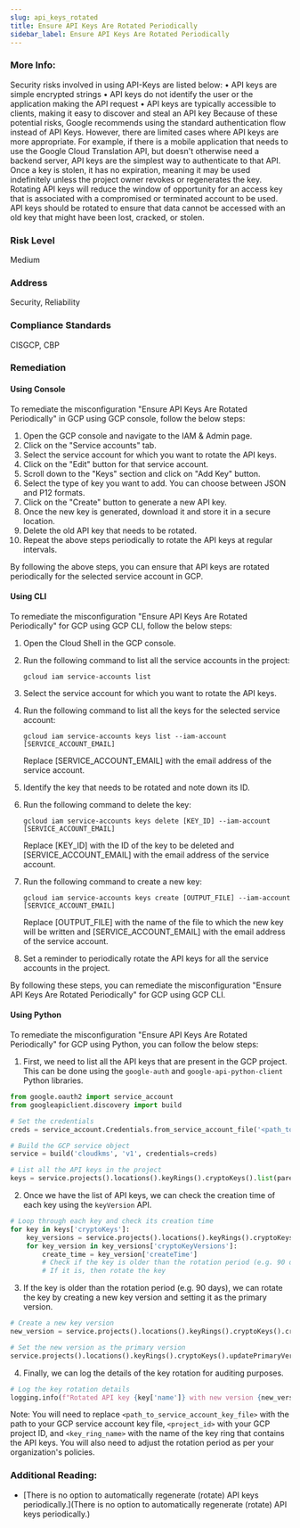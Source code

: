 ```yaml
---
slug: api_keys_rotated
title: Ensure API Keys Are Rotated Periodically
sidebar_label: Ensure API Keys Are Rotated Periodically
---
```


### More Info:

Security risks involved in using API-Keys are listed below: • API keys are simple encrypted strings • API keys do not identify the user or the application making the API request • API keys are typically accessible to clients, making it easy to discover and steal an API key Because of these potential risks, Google recommends using the standard authentication flow instead of API Keys. However, there are limited cases where API keys are more appropriate. For example, if there is a mobile application that needs to use the Google Cloud Translation API, but doesn't otherwise need a backend server, API keys are the simplest way to authenticate to that API. Once a key is stolen, it has no expiration, meaning it may be used indefinitely unless the project owner revokes or regenerates the key. Rotating API keys will reduce the window of opportunity for an access key that is associated with a compromised or terminated account to be used. API keys should be rotated to ensure that data cannot be accessed with an old key that might have been lost, cracked, or stolen.

### Risk Level

Medium

### Address

Security, Reliability

### Compliance Standards

CISGCP, CBP

### Remediation

#### Using Console

To remediate the misconfiguration "Ensure API Keys Are Rotated Periodically" in GCP using GCP console, follow the below steps:

1. Open the GCP console and navigate to the IAM & Admin page.
2. Click on the "Service accounts" tab.
3. Select the service account for which you want to rotate the API keys.
4. Click on the "Edit" button for that service account.
5. Scroll down to the "Keys" section and click on "Add Key" button.
6. Select the type of key you want to add. You can choose between JSON and P12 formats.
7. Click on the "Create" button to generate a new API key.
8. Once the new key is generated, download it and store it in a secure location.
9. Delete the old API key that needs to be rotated.
10. Repeat the above steps periodically to rotate the API keys at regular intervals.

By following the above steps, you can ensure that API keys are rotated periodically for the selected service account in GCP.

#### Using CLI

To remediate the misconfiguration "Ensure API Keys Are Rotated Periodically" for GCP using GCP CLI, follow the below steps:

1. Open the Cloud Shell in the GCP console.

2. Run the following command to list all the service accounts in the project:

   ```
   gcloud iam service-accounts list
   ```

3. Select the service account for which you want to rotate the API keys.

4. Run the following command to list all the keys for the selected service account:

   ```
   gcloud iam service-accounts keys list --iam-account [SERVICE_ACCOUNT_EMAIL]
   ```

   Replace [SERVICE_ACCOUNT_EMAIL] with the email address of the service account.

5. Identify the key that needs to be rotated and note down its ID.

6. Run the following command to delete the key:

   ```
   gcloud iam service-accounts keys delete [KEY_ID] --iam-account [SERVICE_ACCOUNT_EMAIL]
   ```

   Replace [KEY_ID] with the ID of the key to be deleted and [SERVICE_ACCOUNT_EMAIL] with the email address of the service account.

7. Run the following command to create a new key:

   ```
   gcloud iam service-accounts keys create [OUTPUT_FILE] --iam-account [SERVICE_ACCOUNT_EMAIL]
   ```

   Replace [OUTPUT_FILE] with the name of the file to which the new key will be written and [SERVICE_ACCOUNT_EMAIL] with the email address of the service account.

8. Set a reminder to periodically rotate the API keys for all the service accounts in the project. 

By following these steps, you can remediate the misconfiguration "Ensure API Keys Are Rotated Periodically" for GCP using GCP CLI.

#### Using Python

To remediate the misconfiguration "Ensure API Keys Are Rotated Periodically" for GCP using Python, you can follow the below steps:

1. First, we need to list all the API keys that are present in the GCP project. This can be done using the `google-auth` and `google-api-python-client` Python libraries.

```python
from google.oauth2 import service_account
from googleapiclient.discovery import build

# Set the credentials
creds = service_account.Credentials.from_service_account_file('<path_to_service_account_key_file>')

# Build the GCP service object
service = build('cloudkms', 'v1', credentials=creds)

# List all the API keys in the project
keys = service.projects().locations().keyRings().cryptoKeys().list(parent='projects/<project_id>/locations/global/keyRings/<key_ring_name>').execute()
```

2. Once we have the list of API keys, we can check the creation time of each key using the `keyVersion` API.

```python
# Loop through each key and check its creation time
for key in keys['cryptoKeys']:
    key_versions = service.projects().locations().keyRings().cryptoKeys().cryptoKeyVersions().list(parent=key['name']).execute()
    for key_version in key_versions['cryptoKeyVersions']:
        create_time = key_version['createTime']
        # Check if the key is older than the rotation period (e.g. 90 days)
        # If it is, then rotate the key
```

3. If the key is older than the rotation period (e.g. 90 days), we can rotate the key by creating a new key version and setting it as the primary version.

```python
# Create a new key version
new_version = service.projects().locations().keyRings().cryptoKeys().cryptoKeyVersions().create(parent=key['name'], body={}).execute()

# Set the new version as the primary version
service.projects().locations().keyRings().cryptoKeys().updatePrimaryVersion(name=key['name'], body={'cryptoKeyVersionId': new_version['name'].split('/')[-1]}).execute()
```

4. Finally, we can log the details of the key rotation for auditing purposes.

```python
# Log the key rotation details
logging.info(f"Rotated API key {key['name']} with new version {new_version['name']} created at {new_version['createTime']}")
```

Note: You will need to replace `<path_to_service_account_key_file>` with the path to your GCP service account key file, `<project_id>` with your GCP project ID, and `<key_ring_name>` with the name of the key ring that contains the API keys. You will also need to adjust the rotation period as per your organization's policies.


### Additional Reading:

- [There is no option to automatically regenerate (rotate) API keys periodically.](There is no option to automatically regenerate (rotate) API keys periodically.) 

